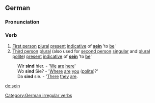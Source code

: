 ==German==
===Pronunciation===
{{IPA|[z&#618;nt]}}
===Verb===
#[[First person]] [[plural]] [[present]] [[indicative]] of '''[[sein]]''' 'to [[be]]'
#[[Third person]] [[plural]] (also used for [[second person]] [[singular]] and [[plural]] [[polite]]) [[present]] [[indicative]] of '''[[sein]]''' 'to [[be]]'

:Wir '''sind''' hier. - '[[We]] [[are]] [[here]]'
:Wo '''sind''' Sie? - '[[Where]] [[are]] [[you]] ([[polite]])?'
:Da '''sind''' sie. - '[[There]] [[they]] [[are]].

[[Category:German irregular verbs]]

[[de:sein]]